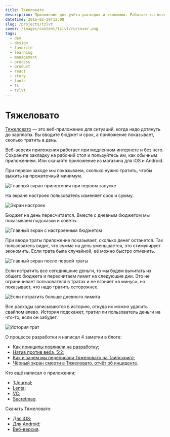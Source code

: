 ```yaml
---
title: Тяжеловато
description: Приложение для учёта расходов и экономии. Работает на всех популярных платформах.
datetime: 2016-02-29T12:00
slug: /projects/tzlvt
cover: /images/content/tzlvt/ru/cover.png
tags:
  - dev
  - design
  - favorite
  - learning
  - management
  - process
  - product
  - react
  - story
  - tools
  - ts
  - tzlvt
---
```


# Тяжеловато

[Тяжеловато](https://fuckgrechka.ru/tzlvt/) — это веб-приложение для ситуаций, когда надо дотянуть до зарплаты. Вы вводите бюджет и срок, а приложение показывает, сколько тратить в день.

Веб-версия приложения работает при медленном интернете и без него. Сохраните закладку на рабочий стол и пользуйтесь им, как обычным приложением. Или скачайте приложение из магазина для iOS и Android.

При первом заходе мы показываем, сколько нужно тратить, чтобы выжить на прожиточный минимум.

![Главный экран приложения при первом запуске](/img/projects/tzlvt/t1.jpg?limited)

На экране настроек пользователь изменяет срок и сумму.

![Экран настроек](/img/projects/tzlvt/t2.jpg?limited)

Бюджет на день пересчитается. Вместе с дневным бюджетом мы показываем подсказки и советы.

![Главный экран с настроенным бюджетом](/img/projects/tzlvt/t3.jpg?limited)

При вводе траты приложение показывает, сколько денег останется. Так пользователь видит, что сумма на день уменьшается, это стимулирует экономить. Если трата была случайной, её можно быстро отменить.

![Главный экран после первой траты](/img/projects/tzlvt/t4.jpg?limited)

Если истратить все сегодняшние деньги, то мы будем вычитать из общего бюджета и пересчитаем лимит на следующие дни. Это не ограничивает пользователя в тратах и не вгоняет «в минус», но показывает, что надо тратить осторожнее.

![Если потратить больше дневного лимита](/img/projects/tzlvt/t5.jpg?limited)

Все расходы записываются в историю, откуда их можно удалить свайпом влево. История подскажет, тратил ли пользователь деньги на что-то, если он забудет.

![История трат](/img/projects/tzlvt/t6.jpg?limited)

О процессе разработки я написал 4 заметки в блоге:

- [Как принципы повлияли на разработку](/blog/tzlvt-how-design-principles-affect-development);
- [Натив против веба, 5:2](/blog/tzlvt-native-versus-web);
- [Как и зачем мы переписали Тяжеловато на Тайпскрипт](/blog/tzlvt-architecture-upgrade);
- [Чёрный экран смерти в Тяжеловато, отчёт об инциденте](/blog/tzlvt-upgrade-post-mortem).

Кто ещё написал о приложении:

- [TJournal](https://tjournal.ru/23937-moskovskii-dizainer-vipustil-prilozhenie-tyazhelovato-dlya-snizheniya-rashodov);
- [Lenta](https://lenta.ru/news/2016/02/29/tyazhelovato/);
- [VC](https://vc.ru/n/tyazhelovato-app);
- [Secretmag](https://secretmag.ru/news/2016/02/29/money).

Скачать Тяжеловато:

- [Для iOS](https://apps.apple.com/ru/app/tzlvt/id1093713971);
- [Для Android](https://play.google.com/store/apps/details?id=ru.bespoyasov.tzlvt&hl=ru);
- [Веб-версия](https://www.fuckgrechka.ru/tzlvt/app/).
